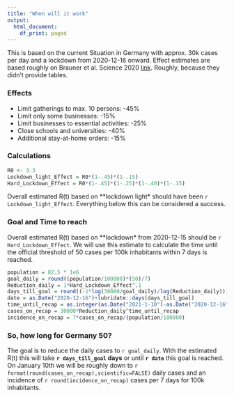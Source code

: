 ```yaml
---
title: "When will it work"
output:
  html_document:
    df_print: paged
---
```

 
 This is based on the current Situation in Germany with approx. 30k cases 
 per day and a lockdown from 2020-12-16 onward. Effect estimates are based 
 roughly on Brauner et al. Science 2020 [link](https://science.sciencemag.org/content/early/2020/12/15/science.abd9338/).
 Roughly, because they didn't provide tables.
 
### Effects
 
 - Limit gatherings to max. 10 persons: -45%
 - Limit only some businesses: -15%
 - Limit businesses to essential activities: -25%
 - Close schools and universities: -40%
 - Additional stay-at-home orders: -15% 

### Calculations 
 
```r
R0 <- 3.3
Lockdown_light_Effect = R0*(1-.45)*(1-.15)
Hard_Lockdown_Effect = R0*(1-.45)*(1-.25)*(1-.40)*(1-.15)
```
 
Overall estimated R(t) based on **lockdown light* should have been `r Lockdown_light_Effect`. Everything below this can be considered a success.
 
### Goal and Time to reach

Overall estimated R(t) based on **lockdown* from 2020-12-15 should be `r Hard_Lockdown_Effect`. We will use this estimate to calculate the time until the 
official threshold of 50 cases per 100k inhabitants within 7 days is reached.

```r
population = 82.5 * 1e6
goal_daily = round((population/100000)*(50)/7)
Reduction_daily = 1*Hard_Lockdown_Effect^.1
days_till_goal = round((-1*log(30000/goal_daily)/log(Reduction_daily)))
date = as.Date("2020-12-16")+lubridate::days(days_till_goal)
time_until_recap = as.integer(as.Date("2021-1-10")-as.Date("2020-12-16"))
cases_on_recap = 30000*Reduction_daily^time_until_recap
incidence_on_recap = 7*cases_on_recap/(population/100000)
```

### So, how long for Germany 50?

The goal is to reduce the daily cases to `r goal_daily`. With the estimated R(t) this will take **`r days_till_goal` days** or until **`r date`** this goal is reached. On January 10th we will be roughly down to `r format(round(cases_on_recap),scientific=FALSE)` daily cases and an incidence of `r round(incidence_on_recap)` cases per 7 days for 100k inhabitants.




 

